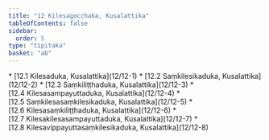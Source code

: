 ```yaml
---
title: "12 Kilesagocchaka, Kusalattika"
tableOfContents: false
sidebar:
  order: 5
type: "tipitaka"
basket: "ab"
---
```



<DynamicBreadcrumb />



<TableOfContents>
* [12.1 Kilesaduka, Kusalattika](12/12-1)
* [12.2 Saṃkilesikaduka, Kusalattika](12/12-2)
* [12.3 Saṃkiliṭṭhaduka, Kusalattika](12/12-3)
* [12.4 Kilesasampayuttaduka, Kusalattika](12/12-4)
* [12.5 Saṃkilesasaṃkilesikaduka, Kusalattika](12/12-5)
* [12.6 Kilesasaṃkiliṭṭhaduka, Kusalattika](12/12-6)
* [12.7 Kilesakilesasampayuttaduka, Kusalattika](12/12-7)
* [12.8 Kilesavippayuttasaṃkilesikaduka, Kusalattika](12/12-8)
</TableOfContents>